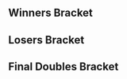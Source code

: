 {{DISPLAYTITLE:UFSmash: ''Melee'' Doubles Bracket}}{{SetGame|melee}}{{BracketMatchSMWDisambig |oldtags=Joker |newtags=Joker (Brazilian player)}}
{{tabs static
|name1=Overview
|link1=UFSmash/1/Melee
|name2=Singles Pools
|link2=UFSmash/1/Melee/Singles Pools
|name3=Singles Bracket
|link3=UFSmash/1/Melee/Singles Bracket
|name4=Doubles Bracket
|link4=UFSmash/1/Melee/Doubles Bracket
|This=4
}}
==Winners Bracket==
{{32DEDoublesWBracketA
<!-- ROUND 1 -->
|r1m1t1p1=Godzrage |r1m1t1p1flag=br
|r1m1t1p2=CaioNintendo |r1m1t1p2flag=br |r1m1t1score={{win}}
|r1m1t2p1=Bye |r1m1t2p1flag=
|r1m1t2p2=Bye |r1m1t2p2flag= |r1m1t2score=
|r1m1win=1

|r1m2t1p1=Texugo |r1m2t1p1flag=br
|r1m2t1p2=Armadinha |r1m2t1p2flag=br |r1m2t1score=2
|r1m2t2p1=Muralhaiva |r1m2t2p1flag=
|r1m2t2p2=Batataboy |r1m2t2p2flag= |r1m2t2score=0
|r1m2win=1

|r1m3t1p1=Bobesco |r1m3t1p1flag=br
|r1m3t1p2=McS33 |r1m3t1p2flag=br |r1m3t1score=2
|r1m3t2p1=Quinho |r1m3t2p1flag=br
|r1m3t2p2=Salsa55 |r1m3t2p2flag=br |r1m3t2score=0
|r1m3win=1

|r1m4t1p1=Afro |r1m4t1p1flag=br
|r1m4t1p2=Dr. Yang Ming |r1m4t1p2flag=br |r1m4t1score=2
|r1m4t2p1=Fuka |r1m4t2p1flag=br
|r1m4t2p2=Wizpig |r1m4t2p2flag=br |r1m4t2score=0
|r1m4win=1

|r1m5t1p1=Aisengobay |r1m5t1p1flag=br
|r1m5t1p2=Quip |r1m5t1p2flag=br |r1m5t1score={{win}}
|r1m5t2p1=Kort |r1m5t2p1flag=br
|r1m5t2p2=Buh |r1m5t2p2flag=br |r1m5t2score=DQ
|r1m5win=1

|r1m6t1p1=Joker |r1m6t1p1flag=br
|r1m6t1p2=Player 7 |r1m6t1p2flag=br |r1m6t1score=2
|r1m6t2p1=Monochrom |r1m6t2p1flag=
|r1m6t2p2=ADS |r1m6t2p2flag= |r1m6t2score=0
|r1m6win=1

|r1m7t1p1=Roche |r1m7t1p1flag=cl
|r1m7t1p2=CronoNes |r1m7t1p2flag=cl |r1m7t1score=2
|r1m7t2p1=Lancsa |r1m7t2p1flag=br
|r1m7t2p2=Mau-Lizarb |r1m7t2p2flag=br |r1m7t2score=0
|r1m7win=1

|r1m8t1p1=Yost |r1m8t1p1flag=br
|r1m8t1p2=Akira |r1m8t1p2flag=br |r1m8t1score=2
|r1m8t2p1=Joney |r1m8t2p1flag=br
|r1m8t2p2=Crow |r1m8t2p2flag=br |r1m8t2score=0
|r1m8win=1

|r1m9t1p1=dede |r1m9t1p1flag=br
|r1m9t1p2=Leso |r1m9t1p2flag=br |r1m9t1score={{win}}
|r1m9t2p1=Bye |r1m9t2p1flag=
|r1m9t2p2=Bye |r1m9t2p2flag= |r1m9t2score=
|r1m9win=1

|r1m10t1p1=Zim |r1m10t1p1flag=br
|r1m10t1p2=Geek |r1m10t1p2flag=br |r1m10t1score=1
|r1m10t2p1=Stormbringer |r1m10t2p1flag=br
|r1m10t2p2=Micro |r1m10t2p2flag=br |r1m10t2score=2
|r1m10win=2

|r1m11t1p1=Kazi |r1m11t1p1flag=br
|r1m11t1p2=Far! |r1m11t1p2flag=mx |r1m11t1score=2
|r1m11t2p1=Istone |r1m11t2p1flag=br
|r1m11t2p2=Charon |r1m11t2p2flag=br |r1m11t2score=0
|r1m11win=1

|r1m12t1p1=Jab Air |r1m12t1p1flag=br
|r1m12t1p2=Newcolas |r1m12t1p2flag=br |r1m12t1score=2
|r1m12t2p1=House |r1m12t2p1flag=br
|r1m12t2p2=C.C.Chaos |r1m12t2p2flag=br |r1m12t2score=0
|r1m12win=1

|r1m13t1p1=Slug~ |r1m13t1p1flag=br
|r1m13t1p2=ViRaL |r1m13t1p2flag=br |r1m13t1score=2
|r1m13t2p1=Teets |r1m13t2p1flag=br
|r1m13t2p2=Stefan |r1m13t2p2flag=br |r1m13t2score=0
|r1m13win=1

|r1m14t1p1=Banze |r1m14t1p1flag=br
|r1m14t1p2=Phoca |r1m14t1p2flag=br |r1m14t1score=2
|r1m14t2p1=O Hobbit |r1m14t2p1flag=br
|r1m14t2p2=TheHylianMario |r1m14t2p2flag=br |r1m14t2score=0
|r1m14win=1

|r1m15t1p1=Izzi |r1m15t1p1flag=br
|r1m15t1p2=Phil |r1m15t1p2flag=br |r1m15t1score=2
|r1m15t2p1=LeoDamin |r1m15t2p1flag=br
|r1m15t2p2=Aud |r1m15t2p2flag=br |r1m15t2score=0
|r1m15win=1

|r1m16t1p1=Kizzu |r1m16t1p1flag=br
|r1m16t1p2=Walk |r1m16t1p2flag=br |r1m16t1score={{win}}
|r1m16t2p1=Aurélio Soares |r1m16t2p1flag=
|r1m16t2p2=Kenzo Komatsu Takano |r1m16t2p2flag= |r1m16t2score=DQ
|r1m16win=1

<!-- ROUND 2 -->
|r2m1t1p1=Godzrage |r2m1t1p1flag=br
|r2m1t1p2=CaioNintendo |r2m1t1p2flag=br |r2m1t1score=2
|r2m1t2p1=Texugo |r2m1t2p1flag=br
|r2m1t2p2=Armadinha |r2m1t2p2flag=br |r2m1t2score=0
|r2m1win=1

|r2m2t1p1=Bobesco |r2m2t1p1flag=br
|r2m2t1p2=McS33 |r2m2t1p2flag=br |r2m2t1score=2
|r2m2t2p1=Afro |r2m2t2p1flag=br
|r2m2t2p2=Dr. Yang Ming |r2m2t2p2flag=br |r2m2t2score=0
|r2m2win=1

|r2m3t1p1=Aisengobay |r2m3t1p1flag=br
|r2m3t1p2=Quip |r2m3t1p2flag=br |r2m3t1score=2
|r2m3t2p1=Joker |r2m3t2p1flag=br
|r2m3t2p2=Player 7 |r2m3t2p2flag=br |r2m3t2score=0
|r2m3win=1

|r2m4t1p1=Roche |r2m4t1p1flag=cl
|r2m4t1p2=CronoNes |r2m4t1p2flag=cl |r2m4t1score=2
|r2m4t2p1=Yost |r2m4t2p1flag=br
|r2m4t2p2=Akira |r2m4t2p2flag=br |r2m4t2score=0
|r2m4win=1

|r2m5t1p1=dede |r2m5t1p1flag=br
|r2m5t1p2=Leso |r2m5t1p2flag=br |r2m5t1score=2
|r2m5t2p1=Stormbringer |r2m5t2p1flag=br
|r2m5t2p2=Micro |r2m5t2p2flag=br |r2m5t2score=0
|r2m5win=1

|r2m6t1p1=Kazi |r2m6t1p1flag=br
|r2m6t1p2=Far! |r2m6t1p2flag=mx |r2m6t1score=2
|r2m6t2p1=Jab Air |r2m6t2p1flag=br
|r2m6t2p2=Newcolas |r2m6t2p2flag=br |r2m6t2score=0
|r2m6win=1

|r2m7t1p1=Slug~ |r2m7t1p1flag=br
|r2m7t1p2=ViRaL |r2m7t1p2flag=br |r2m7t1score=2
|r2m7t2p1=Banze |r2m7t2p1flag=br
|r2m7t2p2=Phoca |r2m7t2p2flag=br |r2m7t2score=0
|r2m7win=1

|r2m8t1p1=Izzi |r2m8t1p1flag=br
|r2m8t1p2=Phil |r2m8t1p2flag=br |r2m8t1score=2
|r2m8t2p1=Kizzu |r2m8t2p1flag=br
|r2m8t2p2=Walk |r2m8t2p2flag=br |r2m8t2score=0
|r2m8win=1

<!-- ROUND 3 -->
|r3m1t1p1=Godzrage |r3m1t1p1flag=br
|r3m1t1p2=CaioNintendo |r3m1t1p2flag=br |r3m1t1score=2
|r3m1t2p1=Bobesco |r3m1t2p1flag=br
|r3m1t2p2=McS33 |r3m1t2p2flag=br |r3m1t2score=1
|r3m1win=1

|r3m2t1p1=Aisengobay |r3m2t1p1flag=br
|r3m2t1p2=Quip |r3m2t1p2flag=br |r3m2t1score=0
|r3m2t2p1=Roche |r3m2t2p1flag=cl
|r3m2t2p2=CronoNes |r3m2t2p2flag=cl |r3m2t2score=2
|r3m2win=2

|r3m3t1p1=dede |r3m3t1p1flag=br
|r3m3t1p2=Leso |r3m3t1p2flag=br |r3m3t1score=0
|r3m3t2p1=Kazi |r3m3t2p1flag=br
|r3m3t2p2=Far! |r3m3t2p2flag=mx |r3m3t2score=2
|r3m3win=2

|r3m4t1p1=Slug~ |r3m4t1p1flag=br
|r3m4t1p2=ViRaL |r3m4t1p2flag=br |r3m4t1score=0
|r3m4t2p1=Izzi |r3m4t2p1flag=br
|r3m4t2p2=Phil |r3m4t2p2flag=br |r3m4t2score=2
|r3m4win=2

<!-- ROUND 4 -->
|r4m1t1p1=Godzrage |r4m1t1p1flag=br
|r4m1t1p2=CaioNintendo |r4m1t1p2flag=br |r4m1t1score=1
|r4m1t2p1=Roche |r4m1t2p1flag=cl
|r4m1t2p2=CronoNes |r4m1t2p2flag=cl |r4m1t2score=2
|r4m1win=2

|r4m2t1p1=Kazi |r4m2t1p1flag=br
|r4m2t1p2=Far! |r4m2t1p2flag=mx |r4m2t1score=1
|r4m2t2p1=Izzi |r4m2t2p1flag=br
|r4m2t2p2=Phil |r4m2t2p2flag=br |r4m2t2score=2
|r4m2win=2
}}
==Losers Bracket==
{{32DEDoublesLBracketSmwA
|tourneylink=UFSmash/1/Melee
|tourneyname=UFSmash
|l1placement=25-32
|l2placement=17-24
|l3placement=13-16
|l4placement=9-12
|l5placement=7-8
|l6placement=5-6

<!-- ROUND 1 -->
|l1m1t1p1=Bye |l1m1t1p1flag=
|l1m1t1p2=Bye |l1m1t1p2flag= |l1m1t1score=
|l1m1t2p1=Muralhaiva |l1m1t2p1flag=
|l1m1t2p2=Batataboy |l1m1t2p2flag= |l1m1t2score={{win}}
|l1m1win=2

|l1m2t1p1=Quinho |l1m2t1p1flag=br
|l1m2t1p2=Salsa55 |l1m2t1p2flag=br |l1m2t1score=0
|l1m2t2p1=Fuka |l1m2t2p1flag=br
|l1m2t2p2=Wizpig |l1m2t2p2flag=br |l1m2t2score=2
|l1m2win=2

|l1m3t1p1=Kort |l1m3t1p1flag=br
|l1m3t1p2=Buh |l1m3t1p2flag=br |l1m3t1score={{win}}
|l1m3t2p1=Monochrom |l1m3t2p1flag=
|l1m3t2p2=ADS |l1m3t2p2flag= |l1m3t2score=DQ
|l1m3win=1

|l1m4t1p1=Lancsa |l1m4t1p1flag=br
|l1m4t1p2=Mau-Lizarb |l1m4t1p2flag=br |l1m4t1score=0
|l1m4t2p1=Joney |l1m4t2p1flag=br
|l1m4t2p2=Crow |l1m4t2p2flag=br |l1m4t2score=2
|l1m4win=2

|l1m5t1p1=Bye |l1m5t1p1flag=
|l1m5t1p2=Bye |l1m5t1p2flag= |l1m5t1score=
|l1m5t2p1=Zim |l1m5t2p1flag=br
|l1m5t2p2=Geek |l1m5t2p2flag=br |l1m5t2score={{win}}
|l1m5win=2

|l1m6t1p1=Istone |l1m6t1p1flag=br
|l1m6t1p2=Charon |l1m6t1p2flag=br |l1m6t1score=0
|l1m6t2p1=House |l1m6t2p1flag=br
|l1m6t2p2=C.C.Chaos |l1m6t2p2flag=br |l1m6t2score=2
|l1m6win=2

|l1m7t1p1=Teets |l1m7t1p1flag=br
|l1m7t1p2=Stefan |l1m7t1p2flag=br |l1m7t1score=0
|l1m7t2p1=O Hobbit |l1m7t2p1flag=br
|l1m7t2p2=TheHylianMario |l1m7t2p2flag=br |l1m7t2score=2
|l1m7win=2

|l1m8t1p1=LeoDamin |l1m8t1p1flag=br
|l1m8t1p2=Aud |l1m8t1p2flag=br |l1m8t1score={{win}}
|l1m8t2p1=Aurélio Soares |l1m8t2p1flag=
|l1m8t2p2=Kenzo Komatsu Takano |l1m8t2p2flag= |l1m8t2score=DQ
|l1m8win=1

<!-- ROUND 2 -->
|l2m1t1p1=Kizzu |l2m1t1p1flag=br
|l2m1t1p2=Walk |l2m1t1p2flag=br |l2m1t1score=2
|l2m1t2p1=Muralhaiva |l2m1t2p1flag=
|l2m1t2p2=Batataboy |l2m1t2p2flag= |l2m1t2score=0
|l2m1win=1

|l2m2t1p1=Banze |l2m2t1p1flag=br
|l2m2t1p2=Phoca |l2m2t1p2flag=br |l2m2t1score=1
|l2m2t2p1=Fuka |l2m2t2p1flag=br
|l2m2t2p2=Wizpig |l2m2t2p2flag=br |l2m2t2score=2
|l2m2win=2

|l2m3t1p1=Jab Air |l2m3t1p1flag=br
|l2m3t1p2=Newcolas |l2m3t1p2flag=br |l2m3t1score=2
|l2m3t2p1=Kort |l2m3t2p1flag=br
|l2m3t2p2=Buh |l2m3t2p2flag=br |l2m3t2score=0
|l2m3win=1

|l2m4t1p1=Stormbringer |l2m4t1p1flag=br
|l2m4t1p2=Micro |l2m4t1p2flag=br |l2m4t1score=2
|l2m4t2p1=Joney |l2m4t2p1flag=br
|l2m4t2p2=Crow |l2m4t2p2flag=br |l2m4t2score=0
|l2m4win=1

|l2m5t1p1=Yost |l2m5t1p1flag=br
|l2m5t1p2=Akira |l2m5t1p2flag=br |l2m5t1score=1
|l2m5t2p1=Zim |l2m5t2p1flag=br
|l2m5t2p2=Geek |l2m5t2p2flag=br |l2m5t2score=2
|l2m5win=2

|l2m6t1p1=Joker |l2m6t1p1flag=br
|l2m6t1p2=Player 7 |l2m6t1p2flag=br |l2m6t1score=2
|l2m6t2p1=House |l2m6t2p1flag=br
|l2m6t2p2=C.C.Chaos |l2m6t2p2flag=br |l2m6t2score=0
|l2m6win=1

|l2m7t1p1=Afro |l2m7t1p1flag=br
|l2m7t1p2=Dr. Yang Ming |l2m7t1p2flag=br |l2m7t1score=2
|l2m7t2p1=O Hobbit |l2m7t2p1flag=br
|l2m7t2p2=TheHylianMario |l2m7t2p2flag=br |l2m7t2score=0
|l2m7win=1

|l2m8t1p1=Texugo |l2m8t1p1flag=br
|l2m8t1p2=Armadinha |l2m8t1p2flag=br |l2m8t1score=0
|l2m8t2p1=LeoDamin |l2m8t2p1flag=br
|l2m8t2p2=Aud |l2m8t2p2flag=br |l2m8t2score=2
|l2m8win=2

<!-- ROUND 3 -->
|l3m1t1p1=Kizzu |l3m1t1p1flag=br
|l3m1t1p2=Walk |l3m1t1p2flag=br |l3m1t1score=2
|l3m1t2p1=Fuka |l3m1t2p1flag=br
|l3m1t2p2=Wizpig |l3m1t2p2flag=br |l3m1t2score=0
|l3m1win=1

|l3m2t1p1=Jab Air |l3m2t1p1flag=br
|l3m2t1p2=Newcolas |l3m2t1p2flag=br |l3m2t1score=2
|l3m2t2p1=Stormbringer |l3m2t2p1flag=br
|l3m2t2p2=Micro |l3m2t2p2flag=br |l3m2t2score=0
|l3m2win=1

|l3m3t1p1=Zim |l3m3t1p1flag=br
|l3m3t1p2=Geek |l3m3t1p2flag=br |l3m3t1score=0
|l3m3t2p1=Joker |l3m3t2p1flag=br
|l3m3t2p2=Player 7 |l3m3t2p2flag=br |l3m3t2score=2
|l3m3win=2

|l3m4t1p1=Afro |l3m4t1p1flag=br
|l3m4t1p2=Dr. Yang Ming |l3m4t1p2flag=br |l3m4t1score=2
|l3m4t2p1=LeoDamin |l3m4t2p1flag=br
|l3m4t2p2=Aud |l3m4t2p2flag=br |l3m4t2score=0
|l3m4win=1

<!-- ROUND 4 -->
|l4m1t1p1=Aisengobay |l4m1t1p1flag=br
|l4m1t1p2=Quip |l4m1t1p2flag=br |l4m1t1score=2
|l4m1t2p1=Kizzu |l4m1t2p1flag=br
|l4m1t2p2=Walk |l4m1t2p2flag=br |l4m1t2score=0
|l4m1win=1

|l4m2t1p1=Bobesco |l4m2t1p1flag=br
|l4m2t1p2=McS33 |l4m2t1p2flag=br |l4m2t1score=2
|l4m2t2p1=Jab Air |l4m2t2p1flag=br
|l4m2t2p2=Newcolas |l4m2t2p2flag=br |l4m2t2score=0
|l4m2win=1

|l4m3t1p1=Slug~ |l4m3t1p1flag=br
|l4m3t1p2=ViRaL |l4m3t1p2flag=br |l4m3t1score=2
|l4m3t2p1=Joker |l4m3t2p1flag=br
|l4m3t2p2=Player 7 |l4m3t2p2flag=br |l4m3t2score=0
|l4m3win=1

|l4m4t1p1=dede |l4m4t1p1flag=br
|l4m4t1p2=Leso |l4m4t1p2flag=br |l4m4t1score=2
|l4m4t2p1=Afro |l4m4t2p1flag=br
|l4m4t2p2=Dr. Yang Ming |l4m4t2p2flag=br |l4m4t2score=0
|l4m4win=1

<!-- ROUND 5 -->
|l5m1t1p1=Aisengobay |l5m1t1p1flag=br
|l5m1t1p2=Quip |l5m1t1p2flag=br |l5m1t1score=2
|l5m1t2p1=Bobesco |l5m1t2p1flag=br
|l5m1t2p2=McS33 |l5m1t2p2flag=br |l5m1t2score=0
|l5m1win=1

|l5m2t1p1=Slug~ |l5m2t1p1flag=br
|l5m2t1p2=ViRaL |l5m2t1p2flag=br |l5m2t1score=2
|l5m2t2p1=dede |l5m2t2p1flag=br
|l5m2t2p2=Leso |l5m2t2p2flag=br |l5m2t2score=1
|l5m2win=1

<!-- ROUND 6 -->
|l6m1t1p1=Kazi |l6m1t1p1flag=br
|l6m1t1p2=Far! |l6m1t1p2flag=mx |l6m1t1score=2
|l6m1t2p1=Aisengobay |l6m1t2p1flag=br
|l6m1t2p2=Quip |l6m1t2p2flag=br |l6m1t2score=1
|l6m1win=1

|l6m2t1p1=Godzrage |l6m2t1p1flag=br
|l6m2t1p2=CaioNintendo |l6m2t1p2flag=br |l6m2t1score=0
|l6m2t2p1=Slug~ |l6m2t2p1flag=br
|l6m2t2p2=ViRaL |l6m2t2p2flag=br |l6m2t2score=2
|l6m2win=2
}}
<onlyinclude>
==Final Doubles Bracket==
{{DEFinalDoublesSmwBracket
|tourneylink=UFSmash/1/Melee
|tourneyname=UFSmash
|l1placement=4
|r2placement=3
|r3loserplacement=2
|r3winnerplacement=1

<!-- FROM WINNERS -->
|r1m1t1p1=Roche |r1m1t1p1flag=cl
|r1m1t1p2=CronoNes |r1m1t1p2flag=cl |r1m1t1score=3
|r1m1t2p1=Izzi |r1m1t2p1flag=br
|r1m1t2p2=Phil |r1m1t2p2flag=br |r1m1t2score=1
|r1m1win=1

<!-- FROM LOSERS -->
|l1m1t1p1=Kazi |l1m1t1p1flag=br
|l1m1t1p2=Far! |l1m1t1p2flag=mx |l1m1t1score=2
|l1m1t2p1=Slug~ |l1m1t2p1flag=br
|l1m1t2p2=ViRaL |l1m1t2p2flag=br |l1m1t2score=0
|l1m1win=1

<!-- LOSERS FINALS -->
|r2m1t1p1=Izzi |r2m1t1p1flag=br
|r2m1t1p2=Phil |r2m1t1p2flag=br |r2m1t1score=3
|r2m1t2p1=Kazi |r2m1t2p1flag=br
|r2m1t2p2=Far! |r2m1t2p2flag=mx |r2m1t2score=2
|r2m1win=1

<!-- GRAND FINALS -->
|r3m1t1p1=Roche |r3m1t1p1flag=cl
|r3m1t1p2=CronoNes |r3m1t1p2flag=cl |r3m1t1score=1 |r3m2t1score=0
|r3m1t2p1=Izzi |r3m1t2p1flag=br
|r3m1t2p2=Phil |r3m1t2p2flag=br |r3m1t2score=3 |r3m2t2score=3
|r3m1win=2
}}
</onlyinclude>
